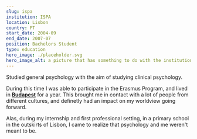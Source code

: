 ```yaml
---
slug: ispa
institution: ISPA 
location: Lisbon
country: PT
start_date: 2004-09
end_date: 2007-07
position: Bachelors Student
type: education
hero_image: ./placeholder.svg
hero_image_alt: a picture that has something to do with the institution
---
```


Studied general psychology with the aim of studying clinical psychology.

During this time I was able to participate in the Erasmus Program, and lived in **[Budapest](https://en.wikipedia.org/wiki/Budapest)** for a year.
This brought me in contact with a lot of people from different cultures, and definetly had an impact on my worldview going forward.

Alas, during my internship and first professional setting, in a primary school in the outskirts of Lisbon, I came to realize that psychology and me weren't meant to be.
